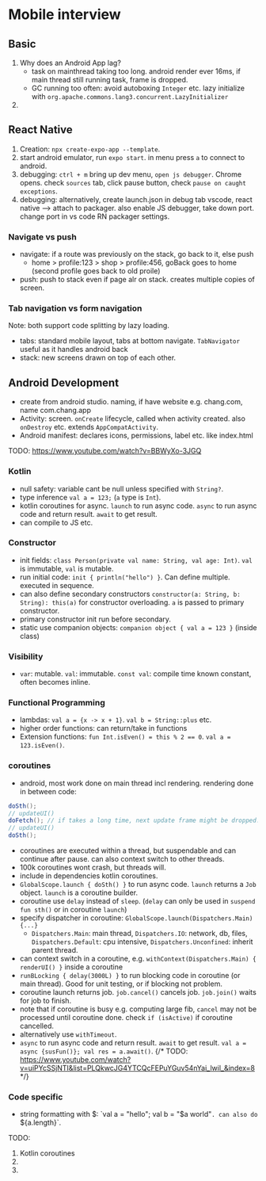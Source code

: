 # Mobile interview

## Basic

1. Why does an Android App lag?
   - task on mainthread taking too long. android render ever 16ms, if main thread still running task, frame is dropped.
   - GC running too often: avoid autoboxing `Integer` etc. lazy initialize with `org.apache.commons.lang3.concurrent.LazyInitializer`
2.

## React Native

1. Creation: `npx create-expo-app --template`.
2. start android emulator, run `expo start`. in menu press `a` to connect to android.
3. debugging: `ctrl + m` bring up dev menu, `open js debugger`. Chrome opens. check `sources` tab, click pause button, check `pause on caught exceptions`.
4. debugging: alternatively, create launch.json in debug tab vscode, react native --> attach to packager. also enable JS debugger, take down port. change port in vs code RN packager settings.

### Navigate vs push

- navigate: if a route was previously on the stack, go back to it, else push
  - home > profile:123 > shop > profile:456, goBack goes to home (second profile goes back to old proile)
- push: push to stack even if page alr on stack. creates multiple copies of screen.

### Tab navigation vs form navigation

Note: both support code splitting by lazy loading.

- tabs: standard mobile layout, tabs at bottom navigate. `TabNavigator` useful as it handles android back
- stack: new screens drawn on top of each other.

## Android Development

- create from android studio. naming, if have website e.g. chang.com, name com.chang.app
- Activity: screen. `onCreate` lifecycle, called when activity created. also `onDestroy` etc. extends `AppCompatActivity`.
- Android manifest: declares icons, permissions, label etc. like index.html

TODO: https://www.youtube.com/watch?v=BBWyXo-3JGQ

### Kotlin

- null safety: variable cant be null unless specified with `String?`.
- type inference `val a = 123;` (`a` type is `Int`).
- kotlin coroutines for async. `launch` to run async code. `async` to run async code and return result. `await` to get result.
- can compile to JS etc.

### Constructor

- init fields: `class Person(private val name: String, val age: Int)`. `val` is immutable, `val` is mutable.
- run initial code: `init { println("hello") }`. Can define multiple. executed in sequence.
- can also define secondary constructors `constructor(a: String, b: String): this(a)` for constructor overloading. `a` is passed to primary constructor.
- primary constructor init run before secondary.
- static use companion objects: `companion object { val a = 123 }` (inside class)

### Visibility

- `var`: mutable. `val`: immutable. `const val`: compile time known constant, often becomes inline.

### Functional Programming

- lambdas: `val a = {x -> x + 1}`. `val b = String::plus` etc.
- higher order functions: can return/take in functions
- Extension functions: `fun Int.isEven() = this % 2 == 0`. `val a = 123.isEven()`.

### coroutines

- android, most work done on main thread incl rendering. rendering done in between code:

```java
doSth();
// updateUI()
doFetch(); // if takes a long time, next update frame might be dropped. wrap in thread instead.
// updateUI()
doSth();
```

- coroutines are executed within a thread, but suspendable and can continue after pause. can also context switch to other threads.
- 100k coroutines wont crash, but threads will.
- include in dependencies kotlin coroutines.
- `GlobalScope.launch { doSth() }` to run async code. `launch` returns a `Job` object. `launch` is a coroutine builder.
- coroutine use `delay` instead of `sleep`. (`delay` can only be used in `suspend fun sth()` or in coroutine `launch`)
- specify dispatcher in coroutine: `GlobalScope.launch(Dispatchers.Main) {...}`
  - `Dispatchers.Main`: main thread, `Dispatchers.IO`: network, db, files, `Dispatchers.Default`: cpu intensive, `Dispatchers.Unconfined`: inherit parent thread.
- can context switch in a coroutine, e.g. `withContext(Dispatchers.Main) { renderUI() }` inside a coroutine
- `runBLocking { delay(3000L) }` to run blocking code in coroutine (or main thread). Good for unit testing, or if blocking not problem.
- coroutine launch returns job. `job.cancel()` cancels job. `job.join()` waits for job to finish.
- note that if coroutine is busy e.g. computing large fib, `cancel` may not be processed until coroutine done. check `if (isActive)` if coroutine cancelled.
- alternatively use `withTimeout`.
- `async` to run async code and return result. `await` to get result. `val a = async {susFun()}; val res = a.await()`.
  {/* TODO: https://www.youtube.com/watch?v=uiPYcSSjNTI&list=PLQkwcJG4YTCQcFEPuYGuv54nYai_lwil_&index=8 */}

### Code specific

- string formatting with $: `val a = "hello"; val b = "$a world"`. can also do `${a.length}`.

TODO:

1. Kotlin coroutines
2.
3.
